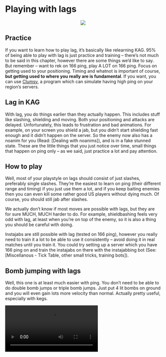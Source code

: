 # Playing with lags

<p align="center">
  <img src="imgs/lags.png">
</p>

## Practice

If you want to learn how to play lag, it's basically like relearning KAG. 95% of being able to play with lag is just practice and training -- there's not much to be said in this chapter, however there are some things we'd like to say. But remember -- want to rek on 166 ping, play A LOT on 166 ping. Focus on getting used to your positioning. Timing and whatnot is important of course, __but getting used to where you really are is fundamental__. If you want, you can use [Clumsy](https://jagt.github.io/clumsy/download.html), a program which can simulate having high ping on your region's servers.

## Lag in KAG

With lag, you do things earlier than they actually happen. This includes stuff like slashing, shielding and moving. Both your positioning and attacks are delayed. Unfortunately, this leads to frustration and bad animations. For example, on your screen you shield a jab, but you didn't start shielding fast enough and it didn't happen on the server. So the enemy now also has a noanim for you (Read: [Dealing with noanims]), and is in a fake stunned state. These are the little things that you just notice over time, small things that happen on ping only -- as we said, just practice a lot and pay attention.

## How to play

Well, most of your playstyle on lags should consist of just slashes, preferably single slashes. They're the easiest to learn on ping (their different range and timing) if you just use them a lot, and if you keep baiting enemies then you can even kill some rather good US players without dying much. Of course, you should still jab after slashes.

We actually don't know if most moves are possible with lags, but they are for sure MUCH, MUCH harder to do. For example, shieldbashing feels very odd with lag, at least when you're on top of the enemy, so it is also a thing you should be careful with doing.

Instajabs are still possible with lag (tested on 166 ping), however you really need to train it a lot to be able to use it consistently -- avoid doing it in real matches until you train it. You could try setting up a server which you have 166 ping on and train the instajabs on there with the instajabbing bot (See: [Miscellanous - Tick Table, other small tricks, training bots]).

## Bomb jumping with lags

Well, this one is at least much easier with ping. You don't need to be able to do double bomb jumps or triple bomb jumps. Just put 4 lit bombs on ground and you will even gain lots more velocity than normal. Actually pretty useful, especially with kegs.

<video style="display:block; max-width:100%; height:auto;" src="webm/06-lag/1.webm" controls loop="loop" preload></video><br>

